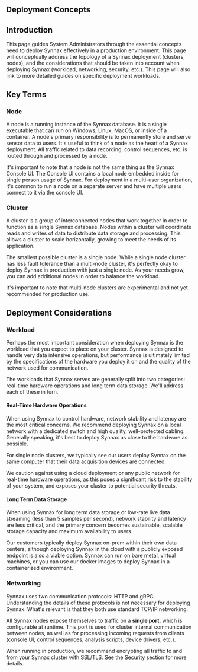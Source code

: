 
## Deployment Concepts

## Introduction

This page guides System Administrators through the essential concepts need to deploy
Synnax effectively in a production environment. This page will conceptually address
the topology of a Synnax deployment (clusters, nodes), and the considerations that
should be taken into account when deploying Synnax (workload, networking, security, etc.).
This page will also link to more detailed guides on specific deployment workloads.

## Key Terms

### Node

A node is a running instance of the Synnax database. It is a single executable
that can run on Windows, Linux, MacOS, or inside of a container. A node's primary
responsibility is to permanently store and serve sensor data to users. It's useful
to think of a node as the heart of a Synnax deployment. All traffic related to data
recording, control sequences, etc. is routed through and processed by a node.

It's important to note that a node is not the same thing as the Synnax Console UI. The
Console UI contains a local node embedded inside for single person usage of Synnax. For
deployment in a multi-user organization, it's common to run a node on a separate server
and have multiple users connect to it via the console UI.

### Cluster

A cluster is a group of interconnected nodes that work together in order to function as
a single Synnax database. Nodes within a cluster will coordinate reads and writes of data
to distribute data storage and processing. This allows a cluster to scale horizontally,
growing to meet the needs of its application.

The smallest possible cluster is a single node. While a single node cluster has less
fault tolerance than a multi-node cluster, it's perfectly okay to deploy Synnax in
production with just a single node. As your needs grow, you can add additional nodes
in order to balance the workload.

It's important to note that multi-node clusters are experimental and not yet recommended
for production use.

## Deployment Considerations

### Workload

Perhaps the most important consideration when deploying Synnax is the workload that
you expect to place on your cluster. Synnax is designed to handle very data intensive
operations, but performance is ultimately limited by the specifications of the hardware
you deploy it on and the quality of the network used for communication.

The workloads that Synnax serves are generally split into two categories: real-time
hardware operations and long term data storage. We'll address each of these in turn.

#### Real-Time Hardware Operations

When using Synnax to control hardware, network stability and latency are the most
critical concerns. We recommend deploying Synnax on a local network with a dedicated
switch and high quality, well-protected cabling. Generally speaking, it's best to
deploy Synnax as close to the hardware as possible.

For single node clusters, we typically see our users deploy Synnax on the same computer
that their data acquisition devices are connected.

We caution against using a cloud deployment or any public network for real-time hardware
operations, as this poses a significant risk to the stability of your system, and exposes
your cluster to potential security threats.

#### Long Term Data Storage

When using Synnax for long term data storage or low-rate live data streaming
(less than 5 samples per second), network stability and latency are less critical,
and the primary concern becomes sustainable, scalable storage capacity and maximum
availability to users.

Our customers typically deploy Synnax on-prem within their own data centers, although
deploying Synnax in the cloud with a publicly exposed endpoint is also a viable option.
Synnax can run on bare metal, virtual machines, or you can use our docker images to
deploy Synnax in a containerized environment.

### Networking

Synnax uses two communication protocols: HTTP and gRPC. Understanding the details of
these protocols is not necessary for deploying Synnax. What's relevant is that they both
use standard TCP/IP networking.

All Synnax nodes expose themselves to traffic on a **single port**, which is configurable
at runtime. This port is used for cluster internal communication between nodes, as well
as for processing incoming requests from clients (console UI, control sequences,
analysis scripts, device drivers, etc.).

When running in production, we recommend encrypting all traffic to and from your Synnax
cluster with SSL/TLS. See the [Security](#security) section for more details.

<Image id="docs/console/get-started-light.png">
<Image id="guides/exploratory-analysis-in-python/filter-results" themed={false} />

